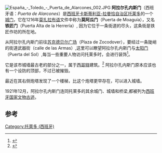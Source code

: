 [[File:España_-_Toledo_-_Puerta_de_Alarcones_002.JPG|thumb]]
'''阿拉尔孔内斯门'''（西班牙语：''Puerta de Alarcones''）是[[西班牙|西班牙]][[卡斯蒂利亚-拉曼恰自治区|卡斯蒂利亚-拉曼恰自治区]][[托莱多_(西班牙)|托莱多]]的一个[[城门|城门]]，它在1216年[[莫扎拉布语|莫扎拉布语]]文件中称为'''莫阿瓜门'''（Puerta de Moaguía），又名'''铁匠门'''（Puerta Alta de la Herrería）, 因为它位于一条街道的尽头，这条街是铁匠作坊的所在地。

从阿拉尔孔内斯门前往[[苏克德贝尔广场|苏克德贝尔广场]]（Plaza de Zocodover），要经过一条陡峭的街道武器街（calle de las Armas）,这里可以瞭望阿拉尔孔内斯门与[[太阳门_(托莱多)|太阳门]]（Puerta del Sol）,每当一些重要人物访问托莱多时，会进行装饰<ref>{{cite web|author=Lourdes Morales Farfán|title=PUERTA DE ALARCONES|url=http://toledoguiaturisticaycultural.com/puerta-de-alarcones/|accessdate=2020-09-01|archive-date=2019-04-26|archive-url=https://web.archive.org/web/20190426091001/http://toledoguiaturisticaycultural.com/puerta-de-alarcones/|dead-url=no}}</ref>。

它是该市城墙最古老的部分之一，属于[[西哥特|西哥特]]建筑。<ref>{{cite book|author=Julio Porres Martín|title=Temas Toledanos|url=http://amigosderollopaterson.org/pdf/visitas/Puertas_y_Murallas.pdf|publisher=Diputación Provincial de Toledo|page=48|access-date=2020-09-01|archive-date=2016-02-22|archive-url=https://web.archive.org/web/20160222042616/http://www.amigosderollopaterson.org/pdf/visitas/Puertas_y_Murallas.pdf|dead-url=no}}</ref> 阿拉尔孔内斯门原本应该也有一个设防的顶部，不过已被摧毁。

最近在其右侧炮塔发现了一个楼梯，比这个炮塔更早存在，可以进入城墙。 

1921年12月，阿拉尔孔内斯门连同托莱多的其余城门、城墙和桥梁,都被列为[[西班牙国家文物古迹|西班牙国家文物古迹]]。

==参考==
{{reflist}}
[[Category:托萊多_(西班牙)|Category:托萊多 (西班牙)]]